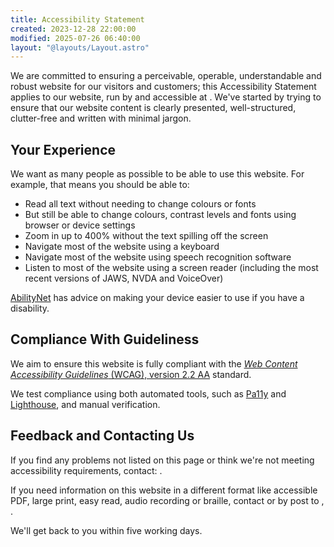 ```yaml
---
title: Accessibility Statement
created: 2023-12-28 22:00:00
modified: 2025-07-26 06:40:00
layout: "@layouts/Layout.astro"
---
```



We are committed to ensuring a perceivable, operable, understandable and robust website for our visitors and customers; this Accessibility Statement applies to our website, run by <BusinessLegalName/> and accessible at <BusinessWebsite/>. We've started by trying to ensure that our website content is clearly presented, well-structured, clutter-free and written with minimal jargon.

## Your Experience

We want as many people as possible to be able to use this website. For example, that means you should be able to:

- Read all text without needing to change colours or fonts
- But still be able to change colours, contrast levels and fonts using browser or device settings
- Zoom in up to 400% without the text spilling off the screen
- Navigate most of the website using a keyboard
- Navigate most of the website using speech recognition software
- Listen to most of the website using a screen reader (including the most recent versions of JAWS, NVDA and VoiceOver)

[AbilityNet](https://mcmw.abilitynet.org.uk/) has advice on making your device easier to use if you have a disability.

## Compliance With Guideliness

We aim to ensure this website is fully compliant with the [<dfn id="wcag">Web Content Accessibility Guidelines</dfn> (<abbr>WCAG</abbr>), version 2.2 AA](https://www.w3.org/TR/WCAG22/) standard.

We test compliance using both automated tools, such as [Pa11y](https://github.com/pa11y/pa11y) and [Lighthouse](https://developer.chrome.com/docs/lighthouse/overview), and manual verification.

## Feedback and Contacting Us

If you find any problems not listed on this page or think we're not meeting accessibility requirements, contact: <BusinessContactReception/>.

If you need information on this website in a different format like accessible PDF, large print, easy read, audio recording or braille, contact <BusinessContactReception/> or by post to <BusinessLegalName/>, <BusinessOffice/>.

We'll get back to you within five working days.
